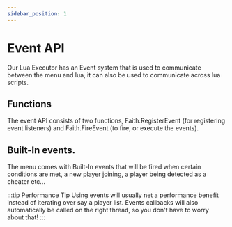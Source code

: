 ```yaml
---
sidebar_position: 1
---
```


# Event API

Our Lua Executor has an Event system that is used to communicate between the menu and lua, it can also be used to communicate across lua scripts.

## Functions

The event API consists of two functions, Faith.RegisterEvent (for registering event listeners) and Faith.FireEvent (to fire, or execute the events).


## Built-In events.

The menu comes with Built-In events that will be fired when certain conditions are met, a new player joining, a player being detected as a cheater etc...

:::tip Performance Tip
Using events will usually net a performance benefit instead of iterating over say a player list.
Events callbacks will also automatically be called on the right thread, so you don't have to worry about that!
:::